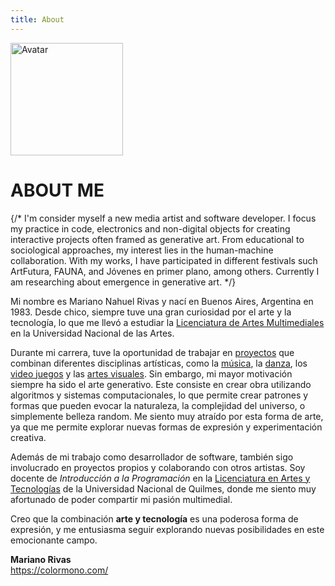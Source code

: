 ```yaml
---
title: About
---
```


<Image
  src="/static/avatar.jpg"
  width="180"
  height="180"
  alt="Avatar"
  className="mb-8 rounded-full"
/>

# ABOUT ME

{/* I'm consider myself a new media artist and software developer. I focus my practice in code, electronics and non-digital objects for creating interactive projects often framed as generative art. From educational to sociological approaches, my interest lies in the human-machine collaboration. With my works, I have participated in different festivals such ArtFutura, FAUNA, and Jóvenes en primer plano, among others. Currently I am researching about emergence in generative art. */}

Mi nombre es Mariano Nahuel Rivas y nací en Buenos Aires, Argentina en 1983. Desde chico, siempre tuve una gran curiosidad por el arte y la tecnología, lo que me llevó a estudiar la [Licenciatura de Artes Multimediales](https://multimedia.una.edu.ar/carreras/licenciatura-en-artes-multimediales_16580) en la Universidad Nacional de las Artes.

Durante mi carrera, tuve la oportunidad de trabajar en [proyectos](/works) que combinan diferentes disciplinas artísticas, como la [música](/works/musica), la [danza](/works/fractal), los [video juegos](/lab/snacks) y las [artes visuales](/works). Sin embargo, mi mayor motivación siempre ha sido el arte generativo. Este consiste en crear obra utilizando algoritmos y sistemas computacionales, lo que permite crear patrones y formas que pueden evocar la naturaleza, la complejidad del universo, o simplemente belleza random. Me siento muy atraído por esta forma de arte, ya que me permite explorar nuevas formas de expresión y experimentación creativa.

Además de mi trabajo como desarrollador de software, también sigo involucrado en proyectos propios y colaborando con otros artistas. Soy docente de _Introducción a la Programación_ en la [Licenciatura en Artes y Tecnologías](https://artesytecnologias.unq.edu.ar/) de la Universidad Nacional de Quilmes, donde me siento muy afortunado de poder compartir mi pasión multimedial.

Creo que la combinación **arte y tecnología** es una poderosa forma de expresión, y me entusiasma seguir explorando nuevas posibilidades en este emocionante campo.

**Mariano Rivas**<br />
https://colormono.com/
